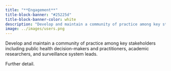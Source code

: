 ```yaml
---
title: "**Engagement**"
title-block-banner: "#25225d"
title-block-banner-color: white
description: "Develop and maintain a community of practice among key stakeholders."
image: ../images/users.png
---
```


Develop and maintain a community of practice among key stakeholders including public health decision-makers and practitioners, academic researchers, and surveillance system leads.

Further detail.